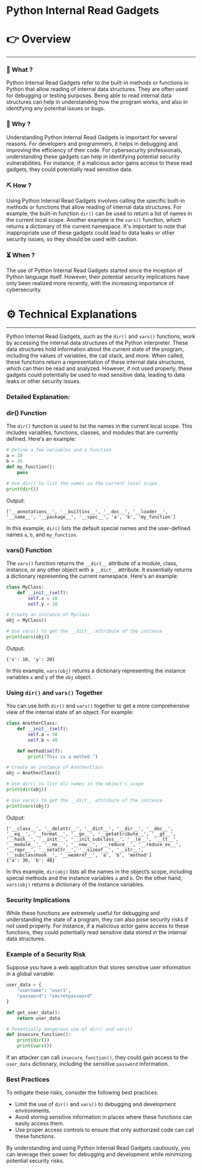 # Python Internal Read Gadgets


# 👉 Overview

---

### 👀 What ?

Python Internal Read Gadgets refer to the built-in methods or functions in Python that allow reading of internal data structures. They are often used for debugging or testing purposes. Being able to read internal data structures can help in understanding how the program works, and also in identifying any potential issues or bugs.


### 🧐 Why ?

Understanding Python Internal Read Gadgets is important for several reasons. For developers and programmers, it helps in debugging and improving the efficiency of their code. For cybersecurity professionals, understanding these gadgets can help in identifying potential security vulnerabilities. For instance, if a malicious actor gains access to these read gadgets, they could potentially read sensitive data.


### ⛏️ How ?

Using Python Internal Read Gadgets involves calling the specific built-in methods or functions that allow reading of internal data structures. For example, the built-in function `dir()` can be used to return a list of names in the current local scope. Another example is the `vars()` function, which returns a dictionary of the current namespace. It's important to note that inappropriate use of these gadgets could lead to data leaks or other security issues, so they should be used with caution.


### ⏳ When ?

The use of Python Internal Read Gadgets started since the inception of Python language itself. However, their potential security implications have only been realized more recently, with the increasing importance of cybersecurity.


# ⚙️ Technical Explanations

---

Python Internal Read Gadgets, such as the `dir()` and `vars()` functions, work by accessing the internal data structures of the Python interpreter. These data structures hold information about the current state of the program, including the values of variables, the call stack, and more. When called, these functions return a representation of these internal data structures, which can then be read and analyzed. However, if not used properly, these gadgets could potentially be used to read sensitive data, leading to data leaks or other security issues.

### Detailed Explanation:

### dir() Function

The `dir()` function is used to list the names in the current local scope. This includes variables, functions, classes, and modules that are currently defined. Here's an example:

```python
# Define a few variables and a function
a = 10
b = 20
def my_function():
    pass

# Use dir() to list the names in the current local scope
print(dir())

```

Output:

```
['__annotations__', '__builtins__', '__doc__', '__loader__', '__name__', '__package__', '__spec__', 'a', 'b', 'my_function']

```

In this example, `dir()` lists the default special names and the user-defined names `a`, `b`, and `my_function`.

### vars() Function

The `vars()` function returns the `__dict__` attribute of a module, class, instance, or any other object with a `__dict__` attribute. It essentially returns a dictionary representing the current namespace. Here's an example:

```python
class MyClass:
    def __init__(self):
        self.x = 10
        self.y = 20

# Create an instance of MyClass
obj = MyClass()

# Use vars() to get the __dict__ attribute of the instance
print(vars(obj))

```

Output:

```
{'x': 10, 'y': 20}

```

In this example, `vars(obj)` returns a dictionary representing the instance variables `x` and `y` of the `obj` object.

### Using `dir()` and `vars()` Together

You can use both `dir()` and `vars()` together to get a more comprehensive view of the internal state of an object. For example:

```python
class AnotherClass:
    def __init__(self):
        self.a = 30
        self.b = 40

    def method(self):
        print("This is a method.")

# Create an instance of AnotherClass
obj = AnotherClass()

# Use dir() to list all names in the object's scope
print(dir(obj))

# Use vars() to get the __dict__ attribute of the instance
print(vars(obj))

```

Output:

```
['__class__', '__delattr__', '__dict__', '__dir__', '__doc__', '__eq__', '__format__', '__ge__', '__getattribute__', '__gt__', '__hash__', '__init__', '__init_subclass__', '__le__', '__lt__', '__module__', '__ne__', '__new__', '__reduce__', '__reduce_ex__', '__repr__', '__setattr__', '__sizeof__', '__str__', '__subclasshook__', '__weakref__', 'a', 'b', 'method']
{'a': 30, 'b': 40}

```

In this example, `dir(obj)` lists all the names in the object’s scope, including special methods and the instance variables `a` and `b`. On the other hand, `vars(obj)` returns a dictionary of the instance variables.

### Security Implications

While these functions are extremely useful for debugging and understanding the state of a program, they can also pose security risks if not used properly. For instance, if a malicious actor gains access to these functions, they could potentially read sensitive data stored in the internal data structures.

### Example of a Security Risk

Suppose you have a web application that stores sensitive user information in a global variable:

```python
user_data = {
    "username": "user1",
    "password": "secretpassword"
}

def get_user_data():
    return user_data

# Potentially dangerous use of dir() and vars()
def insecure_function():
    print(dir())
    print(vars())

```

If an attacker can call `insecure_function()`, they could gain access to the `user_data` dictionary, including the sensitive `password` information.

### Best Practices

To mitigate these risks, consider the following best practices:

- Limit the use of `dir()` and `vars()` to debugging and development environments.
- Avoid storing sensitive information in places where these functions can easily access them.
- Use proper access controls to ensure that only authorized code can call these functions.

By understanding and using Python Internal Read Gadgets cautiously, you can leverage their power for debugging and development while minimizing potential security risks.
